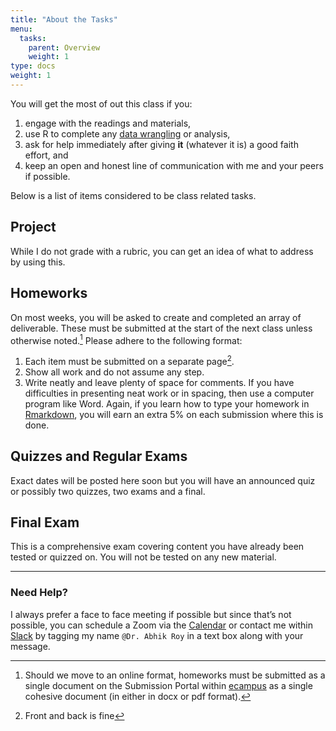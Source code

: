 ```yaml
---
title: "About the Tasks"
menu:
  tasks:
    parent: Overview
    weight: 1
type: docs
weight: 1
---
```


You will get the most of out this class if you:

1. engage with the readings and materials,
2. use R to complete any [data wrangling](https://en.wikipedia.org/wiki/Data_wrangling){target="_blank"} or analysis,
3. ask for help immediately after giving **it** (whatever it is) a good faith effort, and
4. keep an open and honest line of communication with me and your peers if possible.

Below is a list of items considered to be class related tasks.

## Project
While I do not grade with a rubric, you can get an idea of what to address by using this.

## Homeworks
On most weeks, you will be asked to create and completed an array of deliverable. These must be submitted at the start of the next class unless otherwise noted.^[Should we move to an online format, homeworks must be submitted as a single document on the Submission Portal within [ecampus](https://ecampus.wvu.edu/){target="_blank"} as a single cohesive document (in either in docx or pdf format).] Please adhere to the following format:

1. Each item must be submitted on a separate page^[Front and back is fine].
2. Show all work and do not assume any step.
3. Write neatly and leave plenty of space for comments. If you have difficulties in presenting neat work or in spacing, then use a computer program like Word. Again, if you learn how to type your homework in [Rmarkdown](https://rmarkdown.rstudio.com/){target="_blank"}, you will earn an extra 5% on each submission where this is done. 

## Quizzes and Regular Exams

Exact dates will be posted here soon but you will have an announced quiz or possibly two quizzes, two exams and a final.

## Final Exam

This is a comprehensive exam covering content you have already been tested or quizzed on. You will not be tested on any new material.

<hr />

### Need Help?
I always prefer a face to face meeting if possible but since that's not possible, you can schedule a Zoom via the [Calendar](https://calendly.com/nopiecharts/short30){target="_blank"} or contact me within [Slack](https://2021edp613.slack.com){target="_blank"} by tagging my name `@Dr. Abhik Roy` in a text box along with your message.
